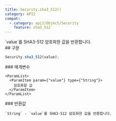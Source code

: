 ```yaml
---
title: Security.sha3_512()
category: API2
compat:
  - category: api2/Object/Security
    feature: sha3_512
---
```


<Section>
  `value`를 SHA3-512 암호화한 값을 반환합니다.
</Section>
<Section>
  ## 구문

  ~~~js
  Security.sha3_512(value);
  ~~~

  <Section>
    ### 매개변수

    <ParamList>
      <ParamItem param={"value"} type={"String"}>
        암호화할 값
      </ParamItem>
    </ParamList>
  </Section>
  <Section>
    ### 반환값

    `String` - `value`를 SHA3-512 암호화한 값을 반환합니다.
  </Section>
</Section>